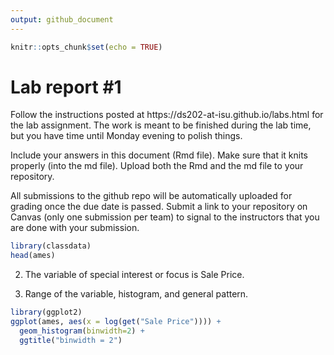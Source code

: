 ```yaml
---
output: github_document
---
```


<!-- README.md is generated from README.Rmd. Please edit the README.Rmd file -->


```r
knitr::opts_chunk$set(echo = TRUE)
```

# Lab report #1

Follow the instructions posted at https://ds202-at-isu.github.io/labs.html for the lab assignment. The work is meant to be finished during the lab time, but you have time until Monday evening to polish things.

Include your answers in this document (Rmd file). Make sure that it knits properly (into the md file). Upload both the Rmd and the md file to your repository.  

All submissions to the github repo will be automatically uploaded for grading once the due date is passed.
Submit a link to your repository on Canvas (only one submission per team) to signal to the instructors that you are done with your submission.

```r
library(classdata)
head(ames)
```

2. The variable of special interest or focus is Sale Price.

3. Range of the variable, histogram, and general pattern.

```r
library(ggplot2)
ggplot(ames, aes(x = log(get("Sale Price")))) + 
  geom_histogram(binwidth=2) +
  ggtitle("binwidth = 2")

```
